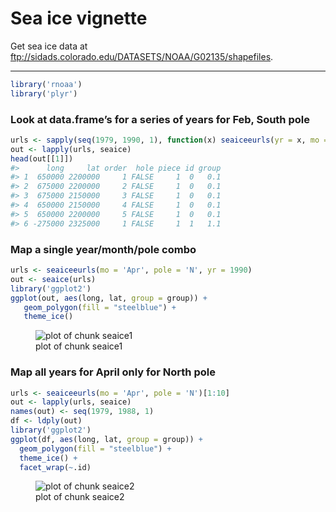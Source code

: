 <!--
%\VignetteEngine{knitr::knitr}
%\VignetteIndexEntry{Sea ice vignette}
%\VignetteEncoding{UTF-8}
-->



Sea ice vignette
======

Get sea ice data at [ftp://sidads.colorado.edu/DATASETS/NOAA/G02135/shapefiles](ftp://sidads.colorado.edu/DATASETS/NOAA/G02135/shapefiles).

********************


```r
library('rnoaa')
library('plyr')
```

### Look at data.frame's for a series of years for Feb, South pole


```r
urls <- sapply(seq(1979, 1990, 1), function(x) seaiceeurls(yr = x, mo = 'Feb', pole = 'S'))
out <- lapply(urls, seaice)
head(out[[1]])
#>      long     lat order  hole piece id group
#> 1  650000 2200000     1 FALSE     1  0   0.1
#> 2  675000 2200000     2 FALSE     1  0   0.1
#> 3  675000 2150000     3 FALSE     1  0   0.1
#> 4  650000 2150000     4 FALSE     1  0   0.1
#> 5  650000 2200000     5 FALSE     1  0   0.1
#> 6 -275000 2325000     1 FALSE     1  1   1.1
```

### Map a single year/month/pole combo


```r
urls <- seaiceeurls(mo = 'Apr', pole = 'N', yr = 1990)
out <- seaice(urls)
library('ggplot2')
ggplot(out, aes(long, lat, group = group)) +
   geom_polygon(fill = "steelblue") +
   theme_ice()
```

![plot of chunk seaice1](figure/seaice1-1.png)

### Map all years for April only for North pole


```r
urls <- seaiceeurls(mo = 'Apr', pole = 'N')[1:10]
out <- lapply(urls, seaice)
names(out) <- seq(1979, 1988, 1)
df <- ldply(out)
library('ggplot2')
ggplot(df, aes(long, lat, group = group)) +
  geom_polygon(fill = "steelblue") +
  theme_ice() +
  facet_wrap(~.id)
```

![plot of chunk seaice2](figure/seaice2-1.png)
